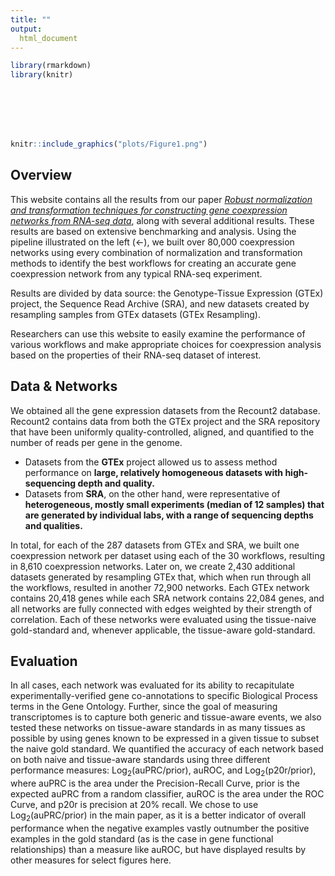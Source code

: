```yaml
---
title: ""
output: 
  html_document
---
```

```r
library(rmarkdown)
library(knitr)
```

<div class = "row">
  
<div class = "col-md-6">
<br><br><br><br>
```r
knitr::include_graphics("plots/Figure1.png")
```
</div>
  
<div class = "col-md-6">
## Overview
This website contains all the results from our paper [_Robust normalization and transformation techniques for constructing gene coexpression networks from RNA-seq data_](https://doi.org/10.1101/2020.09.22.308577), along with several additional results. These results are based on extensive benchmarking and analysis. Using the pipeline illustrated on the left (←),  we built over 80,000 coexpression networks using every combination of normalization and transformation methods to identify the best workflows for creating an accurate gene coexpression network from any typical RNA-seq experiment.

Results are divided by data source: the Genotype-Tissue Expression (GTEx) project, the Sequence Read Archive (SRA), and new datasets created by resampling samples from GTEx datasets (GTEx Resampling).

Researchers can use this website to easily examine the performance of various workflows and make appropriate choices for coexpression analysis based on the properties of their RNA-seq dataset of interest.

## Data & Networks
We obtained all the gene expression datasets from the Recount2 database. Recount2 contains data from both the GTEx project and the SRA repository that have been uniformly quality-controlled, aligned, and quantified to the number of reads per gene in the genome.

- Datasets from the **GTEx** project allowed us to assess method performance on **large, relatively homogeneous datasets with high-sequencing depth and quality.**
- Datasets from **SRA**, on the other hand, were representative of **heterogeneous, mostly small experiments (median of 12 samples) that are generated by individual labs, with a range of sequencing depths and qualities.**

In total, for each of the 287 datasets from GTEx and SRA, we built one coexpression network per dataset using each of the 30 workflows, resulting in 8,610 coexpression networks. Later on, we create 2,430 additional datasets generated by resampling GTEx that, which when run through all the workflows, resulted in another 72,900 networks. Each GTEx network contains 20,418 genes while each SRA network contains 22,084 genes, and all networks are fully connected with edges weighted by their strength of correlation. Each of these networks were evaluated using the tissue-naive gold-standard and, whenever applicable, the tissue-aware gold-standard.

## Evaluation
In all cases, each network was evaluated for its ability to recapitulate experimentally-verified gene co-annotations to specific Biological Process terms in the Gene Ontology. Further, since the goal of measuring transcriptomes is to capture both generic and tissue-aware events, we also tested these networks on tissue-aware standards in as many tissues as possible by using genes known to be expressed in a given tissue to subset the naive gold standard. We quantified the accuracy of each network based on both naive and tissue-aware standards using three different performance measures: Log~2~(auPRC/prior), auROC, and Log~2~(p20r/prior), where auPRC is the area under the Precision-Recall Curve, prior is the expected auPRC from a random classifier, auROC is the area under the ROC Curve, and p20r is precision at 20% recall. We chose to use Log~2~(auPRC/prior) in the main paper, as it is a better indicator of overall performance when the negative examples vastly outnumber the positive examples in the gold standard (as is the case in gene functional relationships) than a measure like auROC, but have displayed results by other measures for select figures here.


</div>
</div>


